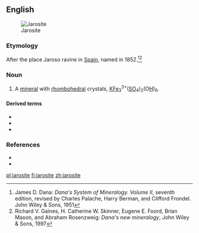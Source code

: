 ==English==
[[Image:Jarosite on quartz Potassium iron sulfate Arabia District, Pershing County, Nevada 2779.jpg|thumb|Jarosite]]

===Etymology===
After the place Jaroso ravine in [[Spain]], named in 1852.<ref>James D. Dana: ''Dana's System of Mineralogy. Volume II'', seventh edition, revised by Charles Palache, Harry Berman, and Clifford Frondel. John Wiley & Sons, 1951</ref><ref>Richard V. Gaines, H. Catherine W. Skinner, Eugene E. Foord, Brian Mason, and Abraham Rosenzweig: ''Dana's new mineralogy'', John Wiley & Sons, 1997</ref>

===Noun===
{{en-noun|~}}

# {{lb|en|mineral}} A [[mineral]] with [[rhombohedral]] crystals, [[potassium|K]][[iron|Fe]]<sub>3</sub><sup>3+</sup>([[sulfur|S]][[oxygen|O]]<sub>4</sub>)<sub>2</sub>(O[[hydrogen|H]])<sub>6</sub>.

====Derived terms====
* {{l|en|ammoniojarosite}}
* {{l|en|natrojarosite}}
* {{l|en|plumbojarosite}}

===References===
* {{R:WebMineral}}
* {{R:mindat}}
<references/>

[[pl:jarosite]]
[[fi:jarosite]]
[[zh:jarosite]]